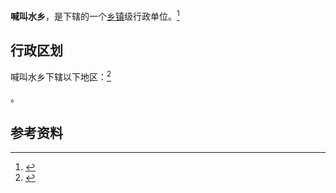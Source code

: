 {{中国乡级行政区
|景观照片文件名 = 
|景观照片描述 = 
|汉语拼音 = 
|其他语言 = 
|其他语言名称 = 
|旧称 = 
|地名出处 = 
|位置图文件名 = 
|位置图描述 = 
|自定义图片= 
|建置时间 = 
|政府驻地 = 
|毗邻 = 
|总面积 = 
|总人口 = 
|总人口年份 = 
|户籍人口 = 
|户籍人口年份 = 
|常住人口 = 
|常住人口年份 = 
|人口密度 = 
|GDP = 
|GDP年份 = 
|邮政编码 = 
|电话区号 = 955
|官方网站 = 
|网站名称 = 
|64/05/21/204/000}}

'''喊叫水乡'''，是{{PRC admin/fullname|64/05/21/204/000|3}}下辖的一个[[乡镇|乡镇]]级行政单位。<ref>{{PRC admin/ref sgc|{{PRC admin/parent|64/05/21/204/000}}}}</ref>

== 行政区划 ==

喊叫水乡下辖以下地区：<ref>{{PRC admin/ref sgc|64/05/21/204/000}}</ref>

{{PRC admin/children|64/05/21/204/000}}。

== 参考资料 ==

{{reflist}}

{{行政区划小作品}}
{{PRC admin/navcat|64/05/21/204/000}}